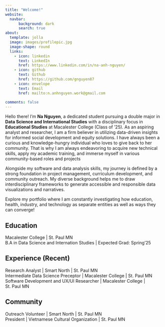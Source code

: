 ```yaml
---
title: "Welcome!"
website: 
  navbar:
      background: dark
      search: true
about:
  template: jolla
  image: images/profilepic.jpg
  image-shape: round
  links:
    - icon: linkedin
      text: LinkedIn
      href: https://www.linkedin.com/in/na-anh-nguyen/
    - icon: github
      text: Github
      href: https://github.com/gnguyen87
    - icon: envelope
      text: Email
      href: mailto:n.anhnguyen.work@gmail.com
      
comments: false
---
```


Hello there! I'm **Na Nguyen**, a dedicated student pursuing a double major in **Data Science and International Studies** with a disciplinary focus in **Educational Studies** at Macalester College (Class of '25). As an aspiring analyst and researcher, I am a firm believer in utilizing data-driven insights for informed social development and equity solutions. I have always been a curious and knowledge-hungry individual who loves to give back to her community. That is why I am always endeavoring to acquire new technical skills, apply my academic training, and immerse myself in various community-based roles and projects

Alongside my software and data analysis skills, my journey is defined by a strong foundation in project management, curriculum development, and community outreach. My diverse background helps me to draw interdisciplinary frameworks to generate accessible and responsible data visualizations and narratives.

Explore my portfolio where I am constantly investigating how education, health, industry, and technology as separate entities as well as ways they can converge!


## Education
Macalester College | St. Paul MN <br>
B.A in Data Science and Internation Studies | Expected Grad: Spring'25

## Experience (Recent)
Research Analyst | Smart North | St. Paul MN <br>
Intermediate Data Science Preceptor | Macalester College | St. Paul MN <br>
Software Development and UX/UI Researcher | Macalester College | St. Paul MN

## Community 
Outreach Volunteer | Smart North | St. Paul MN <br>
President | Vietnamese Cultural Organization | St. Paul MN
